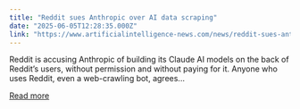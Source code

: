 ```yaml
---
title: "Reddit sues Anthropic over AI data scraping"
date: "2025-06-05T12:28:35.000Z"
link: "https://www.artificialintelligence-news.com/news/reddit-sues-anthropic-over-ai-data-scraping/"
---
```


Reddit is accusing Anthropic of building its Claude AI models on the back of Reddit&#8217;s users, without permission and without paying for it. Anyone who uses Reddit, even a web-crawling bot, agrees...

[Read more](https://www.artificialintelligence-news.com/news/reddit-sues-anthropic-over-ai-data-scraping/)
